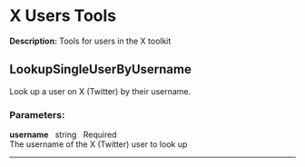 # X Users Tools

**Description:** Tools for users in the X toolkit

## LookupSingleUserByUsername

Look up a user on X (Twitter) by their username.

### **Parameters:**

**username**&nbsp;&nbsp;&nbsp;<span className="tool-param-type">string</span>&nbsp;&nbsp;&nbsp;<span className="tool-param-required">Required</span>&nbsp;&nbsp;&nbsp;  
The username of the X (Twitter) user to look up

---

